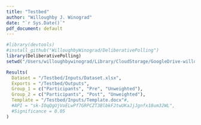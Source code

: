 ```yaml
---
title: "Testbed"
author: "Willoughby J. Winograd"
date: "`r Sys.Date()`"
pdf_document: default
---
```


```r

#library(devtools)
#install_github("WilloughbyWinograd/DeliberativePolling")
library(DeliberativePolling)
setwd("/Users/willoughbywinograd/Library/CloudStorage/GoogleDrive-willoughby@winograd.org/My Drive/Employment/Current/The Deliberative Democracy Lab/Projects/DeliberativePolling/")

Results(
  Dataset = "/Testbed/Inputs/Dataset.xlsx",
  Exports = "/Testbed/Outputs",
  Group_1 = c("Participants", "Pre", "Unweighted"),
  Group_2 = c("Participants", "Post", "Unweighted"),
  Template = "/Testbed/Inputs/Template.docx"#,
  #API = "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",
  #Significance = 0.05
)

```